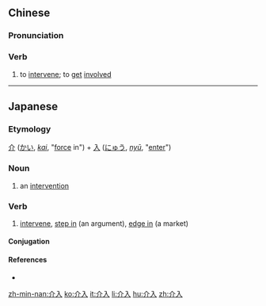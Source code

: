 ==Chinese==
{{zh-forms}}

===Pronunciation===
{{zh-pron
|m=jièrù
|c=gaai3 jap6
|mn=zz,kh:kài-ji̍p/xm,qz,tp:kài-li̍p
|cat=v
}}

===Verb===
{{zh-verb}}

# to [[intervene]]; to [[get]] [[involved]]

----

==Japanese==
{{ja-kanjitab|かい|にゅう|yomi=on}}

===Etymology===
[[介]] ([[かい]], ''[[kai]]'', "[[force]] in") + [[入]] ([[にゅう]], ''[[nyū]]'', "[[enter]]")

===Noun===
{{ja-noun|かいにゅう}}

# an [[intervention]]
#: {{ja-usex|'''介入'''に踏み切った|'''かいにゅう''' に ふみきった|They moved to intervene.}}

===Verb===
{{ja-verb-suru|かいにゅう}}

# [[intervene]], [[step in]] (an argument), [[edge in]] (a market)

====Conjugation====
{{ja-suru|かいにゅう}}

====References====
* {{R:Shogakukan}}

[[zh-min-nan:介入]]
[[ko:介入]]
[[it:介入]]
[[li:介入]]
[[hu:介入]]
[[zh:介入]]